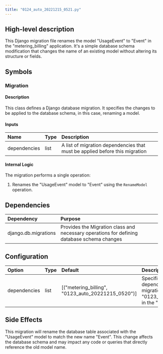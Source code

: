 ```yaml
---
title: "0124_auto_20221215_0521.py"
---
```


## High-level description
This Django migration file renames the model "UsageEvent" to "Event" in the "metering_billing" application. It's a simple database schema modification that changes the name of an existing model without altering its structure or fields.

## Symbols

### Migration
#### Description
This class defines a Django database migration. It specifies the changes to be applied to the database schema, in this case, renaming a model.

#### Inputs
| Name | Type | Description |
|:-----|:-----|:------------|
| dependencies | list | A list of migration dependencies that must be applied before this migration |

#### Internal Logic
The migration performs a single operation:
1. Renames the "UsageEvent" model to "Event" using the `RenameModel` operation.

## Dependencies
| Dependency | Purpose |
|:-----------|:--------|
| django.db.migrations | Provides the Migration class and necessary operations for defining database schema changes |

## Configuration
| Option | Type | Default | Description |
|:-------|:-----|:--------|:------------|
| dependencies | list | [("metering_billing", "0123_auto_20221215_0520")] | Specifies that this migration depends on the previous migration "0123_auto_20221215_0520" in the "metering_billing" app |

## Side Effects
This migration will rename the database table associated with the "UsageEvent" model to match the new name "Event". This change affects the database schema and may impact any code or queries that directly reference the old model name.